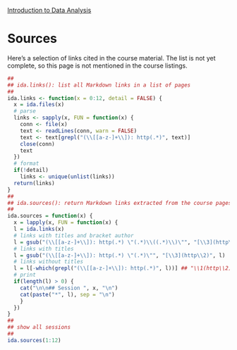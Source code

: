 <style>@import url(style.css);</style>
[Introduction to Data Analysis](index.html "Course index")

# Sources

Here's a selection of links cited in the course material. The list is not yet complete, so this page is not mentioned in the course listings.

```r
##
## ida.links(): list all Markdown links in a list of pages
##
ida.links <- function(x = 0:12, detail = FALSE) {
  x = ida.files(x)
  # parse
  links <- sapply(x, FUN = function(x) {
    conn <- file(x)
    text <- readLines(conn, warn = FALSE)
    text <- text[grepl("(\\[[a-z-]+\\]): http(.*)", text)]
    close(conn)
    text
  })
  # format
  if(!detail)
    links <- unique(unlist(links))
  return(links)
}
##
## ida.sources(): return Markdown links extracted from the course pages
##
ida.sources = function(x) {
  x = lapply(x, FUN = function(x) {
  l = ida.links(x)
  # links with titles and bracket author
  l = gsub("(\\[[a-z-]+\\]): http(.*) \"(.*)\\((.*)\\)\"", "[\\3](http\\2) (\\4)", l)
  # links with titles 
  l = gsub("(\\[[a-z-]+\\]): http(.*) \"(.*)\"", "[\\3](http\\2)", l)
  # links without titles
  l = l[-which(grepl("(\\[[a-z-]+\\]): http(.*)", l))] ## "\\1(http\\2)"
  # print
  if(length(l) > 0) {
    cat("\n\n## Session ", x, "\n")
    cat(paste("*", l), sep = "\n")
    }
  })
}
##
## show all sessions
##
ida.sources(1:12)
```
